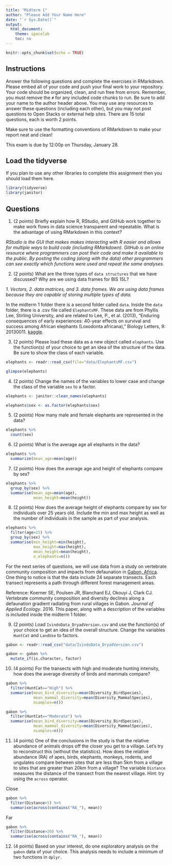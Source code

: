 ```yaml
---
title: "Midterm 1"
author: "Please Add Your Name Here"
date: "`r Sys.Date()`"
output:
  html_document:
    theme: spacelab
    toc: no
---
```


```r
knitr::opts_chunk$set(echo = TRUE)
```

## Instructions
Answer the following questions and complete the exercises in RMarkdown. Please embed all of your code and push your final work to your repository. Your code should be organized, clean, and run free from errors. Remember, you must remove the `#` for any included code chunks to run. Be sure to add your name to the author header above. You may use any resources to answer these questions (including each other), but you may not post questions to Open Stacks or external help sites. There are 15 total questions, each is worth 2 points.  

Make sure to use the formatting conventions of RMarkdown to make your report neat and clean!  

This exam is due by 12:00p on Thursday, January 28.  

## Load the tidyverse
If you plan to use any other libraries to complete this assignment then you should load them here.
```r
library(tidyverse)
library(janitor)
```

## Questions
1. (2 points) Briefly explain how R, RStudio, and GitHub work together to make work flows in data science transparent and repeatable. What is the advantage of using RMarkdown in this context?  

_RStudio is the GUI that makes makes interacting with R easier and allows for multiple ways to build code (including RMarkdown). GitHub is an online resource where programmers can post their code and make it available to the public. By posting the coding (along with the data) other programmers can see exactly which functions were used and repeat the same analyses._  

2. (2 points) What are the three types of `data structures` that we have discussed? Why are we using data frames for BIS 15L?

_1. Vectors, 2. data matrices, and 3. data frames. We are using data frames because they are capable of storing multiple types of data._

In the midterm 1 folder there is a second folder called `data`. Inside the `data` folder, there is a .csv file called `ElephantsMF`. These data are from Phyllis Lee, Stirling University, and are related to Lee, P., et al. (2013), "Enduring consequences of early experiences: 40-year effects on survival and success among African elephants (Loxodonta africana)," Biology Letters, 9: 20130011. [kaggle](https://www.kaggle.com/mostafaelseidy/elephantsmf).  

3. (2 points) Please load these data as a new object called `elephants`. Use the function(s) of your choice to get an idea of the structure of the data. Be sure to show the class of each variable.
```r
elephants <- readr::read_csv(file="data/ElephantsMF.csv")
```

```r
glimpse(elephants)
```

4. (2 points) Change the names of the variables to lower case and change the class of the variable `sex` to a factor.
```r
elephants <- janitor::clean_names(elephants)
```

```r
elephants$sex <- as.factor(elephants$sex)
```

5. (2 points) How many male and female elephants are represented in the data?
```r
elephants %>% 
  count(sex)
```

6. (2 points) What is the average age all elephants in the data?
```r
elephants %>% 
  summarize(mean_age=mean(age))
```

7. (2 points) How does the average age and height of elephants compare by sex?
```r
elephants %>% 
  group_by(sex) %>% 
  summarise(mean_age=mean(age),
            mean_height=mean(height))
```

8. (2 points) How does the average height of elephants compare by sex for individuals over 25 years old. Include the min and max height as well as the number of individuals in the sample as part of your analysis.
```r
elephants %>% 
  filter(age>25) %>% 
  group_by(sex) %>% 
  summarise(min_height=min(height),
            max_height=max(height),
            mean_height=mean(height),
            n_elephants=n())
```

For the next series of questions, we will use data from a study on vertebrate community composition and impacts from defaunation in [Gabon, Africa](https://en.wikipedia.org/wiki/Gabon). One thing to notice is that the data include 24 separate transects. Each transect represents a path through different forest management areas.  

Reference: Koerner SE, Poulsen JR, Blanchard EJ, Okouyi J, Clark CJ. Vertebrate community composition and diversity declines along a defaunation gradient radiating from rural villages in Gabon. _Journal of Applied Ecology_. 2016. This paper, along with a description of the variables is included inside the midterm 1 folder.  

9. (2 points) Load `IvindoData_DryadVersion.csv` and use the function(s) of your choice to get an idea of the overall structure. Change the variables `HuntCat` and `LandUse` to factors.
```r
gabon <- readr::read_csv("data/IvindoData_DryadVersion.csv")
```

```r
gabon <- gabon %>% 
  mutate_if(is.character, factor)
```

10. (4 points) For the transects with high and moderate hunting intensity, how does the average diversity of birds and mammals compare?
```r
gabon %>% 
  filter(HuntCat=="High") %>% 
  summarise(mean_bird_diversity=mean(Diversity_BirdSpecies),
            mean_mammal_diversity=mean(Diversity_MammalSpecies),
            nsamples=n())
```

```r
gabon %>% 
  filter(HuntCat=="Moderate") %>% 
  summarise(mean_bird_diversity=mean(Diversity_BirdSpecies),
            mean_mammal_diversity=mean(Diversity_MammalSpecies),
            nsamples=n())
```

11. (4 points) One of the conclusions in the study is that the relative abundance of animals drops off the closer you get to a village. Let's try to reconstruct this (without the statistics). How does the relative abundance (RA) of apes, birds, elephants, monkeys, rodents, and ungulates compare between sites that are less than 5km from a village to sites that are greater than 20km from a village? The variable `Distance` measures the distance of the transect from the nearest village. Hint: try using the `across` operator.  

Close
```r
gabon %>% 
  filter(Distance<5) %>% 
  summarise(across(contains("RA_"), mean))
```

Far
```r
gabon %>% 
  filter(Distance>20) %>% 
  summarise(across(contains("RA_"), mean))
```

12. (4 points) Based on your interest, do one exploratory analysis on the `gabon` data of your choice. This analysis needs to include a minimum of two functions in `dplyr.`
